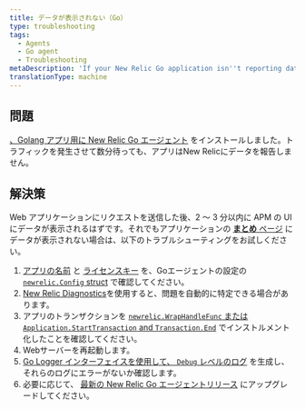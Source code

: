 ```yaml
---
title: データが表示されない（Go）
type: troubleshooting
tags:
  - Agents
  - Go agent
  - Troubleshooting
metaDescription: 'If your New Relic Go application isn''t reporting data, follow these troubleshooting tips.'
translationType: machine
---
```


## 問題

[、Golang アプリ用に New Relic Go エージェント](/docs/agents/go-agent/get-started/install-new-relic-go) をインストールしました。トラフィックを発生させて数分待っても、アプリはNew Relicにデータを報告しません。

## 解決策

Web アプリケーションにリクエストを送信した後、2 ～ 3 分以内に APM の UI にデータが表示されるはずです。それでもアプリケーションの [**まとめ** ページ](/docs/apm/applications-menu/monitoring/apm-overview-page) にデータが表示されない場合は、以下のトラブルシューティングをお試しください。

1. [アプリの名前](/docs/agents/go-agent/instrumentation/go-agent-configuration#app-name) と [ライセンスキー](/docs/agents/go-agent/instrumentation/go-agent-configuration#license) を、Goエージェントの設定の [`newrelic.Config` struct](/docs/agents/go-agent/instrumentation/go-agent-configuration) で確認してください。
2. [New Relic Diagnostics](/docs/agents/manage-apm-agents/troubleshooting/new-relic-diagnostics)を使用すると、問題を自動的に特定できる場合があります。
3. アプリのトランザクションを [`newrelic.WrapHandleFunc` または `Application.StartTransaction` and `Transaction.End`](/docs/agents/go-agent/get-started/instrument-go-transactions) でインストルメント化したことを確認してください。
4. Webサーバーを再起動します。
5. [Go Logger インターフェイスを使用して、 `Debug` レベルのログ](/docs/agents/go-agent/instrumentation/go-agent-logging) を生成し、それらのログにエラーがないか確認します。
6. 必要に応じて、 [最新の New Relic Go エージェントリリース](/docs/release-notes/agent-release-notes/go-release-notes) にアップグレードしてください。